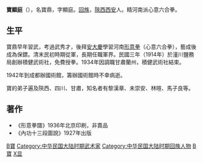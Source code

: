 {{unreferenced|time=2019-07-31T10:55:27+00:00}}
'''寶顯庭'''（{{bd|1865年||1942年|catIdx=Bao,宝}}），名寶鼎，字顯庭。[[回族|回族]]，[[陝西|陝西]][[西安|西安]]人。精河南派心意六合拳。

== 生平 ==

寶鼎早年習武，考過武秀才，後拜[[安大慶|安大慶]]學習河南[[形意拳|形意拳]]（心意六合拳），藝成後成為保鏢。清末民初時期從軍，長期任職軍界。民國三年（1914年）於潼川鹽務局創辦積健武術社，免費授拳。1934年因調職甘肅蘭州，積健武術社結束。

1942年到成都辦國術館，籌辦國術館時不幸病逝。

寶的弟子遍及陝西、四川、甘肅，知名者有黎漢章、未崇安、林暄、馬子良等。

==著作==
*《形意拳譜》1936年北京印刷，非賣品 
*《內功十三段圖說》1927年出版 

[[Category:形意拳|B寶]]
[[Category:中华民国大陆时期武术家|Category:中华民国大陆时期武术家]]
[[Category:中华民国大陆时期回族人物|Category:中华民国大陆时期回族人物]]
[[Category:西安人|B寶]]
[[Category:宝姓|X显]]